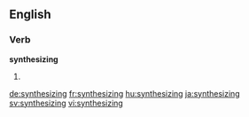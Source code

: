 
==English==

===Verb===
'''synthesizing'''

# {{present participle of|synthesize}}

[[de:synthesizing]]
[[fr:synthesizing]]
[[hu:synthesizing]]
[[ja:synthesizing]]
[[sv:synthesizing]]
[[vi:synthesizing]]
